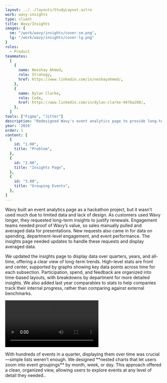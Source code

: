 ```yaml
---
layout: ../../layouts/StudyLayout.astro
work: wavy-insights
type: client
title: Wavy/Insights
images: {
  sm: "/work/wavy/insights/cover-sm.png",
  lg: "/work/wavy/insights/cover-lg.png"
}
roles: 
  - Product
teammates:
  [
    {
      name: Neeshay Ahmed,
      role: Strategy,
      href: https://www.linkedin.com/in/neshayahmed/,
    },
    {
      name: Dylan Clarke,
      role: Code,
      href: https://www.linkedin.com/in/dylan-clarke-9476a280/,
    },
  ]
tools: ["Figma", "Jitter"]
description: "Redesigned Wavy's event analytics page to provide long-term insights and support customer renewals. We introduced time-based data views, showing trends over quarters, years, and all-time. Key stats like participation, spending, and feedback are front and center, with breakdowns by department and year-over-year comparisons. We also added nested charts to zoom into event groupings, allowing for detailed exploration of event performance across different timeframes."
year: '2024'
order: 1
content: [
  {
    id: "1.00",
    title: "Problem",
  },
  {
    id: "2.00",
    title: "Insights Page",
  },
  {
    id: "3.00",
    title: "Grouping Events",
  },
]
---
```



<Section id="1.00" title='Problem' hasBorder={false}>
  <p slot="context">Wavy built an event analytics page as a hackathon project, but it wasn’t used much due to limited data and lack of design. As customers used Wavy longer, they requested long-term insights to justify renewals. Engagement teams needed proof of Wavy’s value, so sales manually pulled and averaged data for presentations. New requests also came in for data on spending, department-level engagement, and event performance. The insights page needed updates to handle these requests and display averaged data.</p>
</Section>
<Section id="2.00" title='Insights Page'>
  <p slot="context">We updated the insights page to display data over quarters, years, and all-time, offering a clear view of long-term trends. High-level stats are front and center, supported by graphs showing key data points across time for each subsection. Participation, spend, and feedback are organized into time-based layouts, with breakdowns by department for more detailed insights. We also added last year comparables to stats to help companies track their internal progress, rather than comparing against external benchmarks.</p>
  <Video 
    id= "2.01"
    src="/work/wavy/insights/walkthrough.mp4"
    alt="Walkthrough"
    span={{ base: 12, md: 10 }}
    isPadded={{ base: false, md: true }}
  />
  <Carousel
    slides={[
      {
        id: "2.02",
        src: "/work/wavy/insights/hero.png",
        alt: "Hero",
      },
      {
        id: "2.03",
        src: "/work/wavy/insights/note-hero.png",
        alt: "Hero sketch",
      },
    ]}
    span={{ base: 12, md: 8 }}
    orientation="3/2"
    fit="cover"
  />
  <Carousel
    slides={[
      {
        id: "2.04",
        src: "/work/wavy/insights/standouts.png",
        alt: "Standouts",
      },
      {
        id: "2.05",
        src: "/work/wavy/insights/participation.png",
        alt: "Participation",
      },
      {
        id: "2.06",
        src: "/work/wavy/insights/feedback.png",
        alt: "Feedback",
      },
      {
        id: "2.07",
        src: "/work/wavy/insights/spend.png",
        alt: "Spend",
      },
      {
        id: "2.08",
        src: "/work/wavy/insights/note-data.png",
        alt: "Note, data",
      },
      {
        id: "2.09",
        src: "/work/wavy/insights/note-event.png",
        alt: "Note, events",
      },
    ]}
    span={{ base: 12, md: 8 }}
    orientation="3/2"
    fit="cover"
  />
  <Carousel
    orientation="vertical"
    slides={[
      {
        id: "2.10",
        src: "/work/wavy/insights/standouts-mobile.png",
        alt: "Standouts, mobile",
      },
      {
        id: "2.11",
        src: "/work/wavy/insights/participation-mobile.png",
        alt: "Participation, mobile",
      },
      {
        id: "2.12",
        src: "/work/wavy/insights/feedback-mobile.png",
        alt: "Feedback, mobile",
      },
      {
        id: "2.13",
        src: "/work/wavy/insights/spend-mobile.png",
        alt: "Spend, mobile",
      },
    ]}
    classes="sm:hidden"
    fullBleed={{ base: true, lg: false }}
    isPadded={false}
  />
  <Row classes="hidden sm:grid">
    <Image
      id="2.10"
      src="/work/wavy/insights/standouts-mobile.png"
      alt="Standouts, mobile"
      span={{ base: 6, lg: 3 }}
      orientation="vertical"
      isFullBleed={true}
    />
    <Image
      id="2.11"
      src="/work/wavy/insights/participation-mobile.png"
      alt="Participation, mobile"
      span={{ base: 6, lg: 3 }}
      orientation="vertical"
      isFullBleed={true}
    />
    <Image
      id="2.12"
      src="/work/wavy/insights/feedback-mobile.png"
      alt="Feedback, mobile"
      span={{ base: 6, lg: 3 }}
      orientation="vertical"
      isFullBleed={true}
    />
    <Image
      id="2.13"
      src="/work/wavy/insights/spend-mobile.png"
      alt="Spend, mobile"
      span={{ base: 6, lg: 3 }}
      orientation="vertical"
      isFullBleed={true}
    />
  </Row>
  <Carousel
    slides={[
      {
        id: "2.14",
        src: "/work/wavy/insights/representation.png",
        alt: "Representation UI",
      },
      {
        id: "2.15",
        src: "/work/wavy/insights/note-representation.png",
        alt: "Representation notes",
      },
    ]}
    span={{ base: 12, md: 10, lg: 8 }}
    orientation="3/2"
    fit="cover"
  />
</Section>
<Section id="3.00" title='Grouping Events' hasBorder={false}>
  <p slot="context">With hundreds of events in a quarter, displaying them over time was crucial—simple lists weren’t enough. We designed **nested charts that let users zoom into event groupings** by month, week, or day. This approach offered a clean, organized view, allowing users to explore events at any level of detail they needed..</p>
  <Carousel
    slides={[
      {
        type: "video",
        format: "mov",
        id: "3.01",
        src: "/work/wavy/insights/expanding-events.mov",
        alt: "Grouping prototype",
      },
      {
        id: "3.02",
        src: "/work/wavy/insights/note-graph.png",
        alt: "Grouping notes",
      },
    ]}
    span={{ base: 12, md: 10, lg: 8 }}
    orientation="3/2"
    fit="cover"
  />
</Section>
